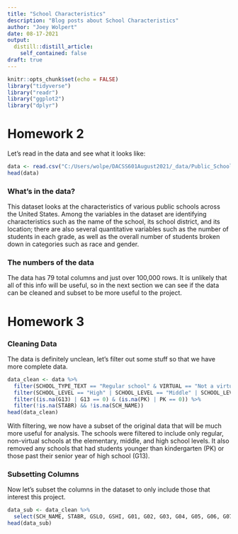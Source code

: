 ```yaml
---
title: "School Characteristics"
description: "Blog posts about School Characteristics"
author: "Joey Wolpert"
date: 08-17-2021
output:
  distill::distill_article:
    self_contained: false
draft: true
---
```



```r
knitr::opts_chunk$set(echo = FALSE)
library("tidyverse")
library("readr")
library("ggplot2")
library("dplyr")
```

# Homework 2

Let's read in the data and see what it looks like:

```r
data <- read.csv("C:/Users/wolpe/DACSS601August2021/_data/Public_School_Characteristics_2017-18.csv")
head(data)
```

### What's in the data?

This dataset looks at the characteristics of various public schools across the United States. Among the variables in the dataset are identifying characteristics such as the name of the school, its school district, and its location; there are also several quantitative variables such as the number of students in each grade, as well as the overall number of students broken down in categories such as race and gender.

### The numbers of the data

The data has 79 total columns and just over 100,000 rows. It is unlikely that all of this info will be useful, so in the next section we can see if the data can be cleaned and subset to be more useful to the project.

# Homework 3

### Cleaning Data

The data is definitely unclean, let's filter out some stuff so that we have more complete data.

```r
data_clean <- data %>%
  filter(SCHOOL_TYPE_TEXT == "Regular school" & VIRTUAL == "Not a virtual school") %>%
  filter(SCHOOL_LEVEL == "High" | SCHOOL_LEVEL == "Middle" | SCHOOL_LEVEL == "Elementary") %>%
  filter((is.na(G13) | G13 == 0) & (is.na(PK) | PK == 0)) %>%
  filter(!is.na(STABR) && !is.na(SCH_NAME)) 
head(data_clean)
```

With filtering, we now have a subset of the original data that will be much more useful for analysis. The schools were filtered to include only regular, non-virtual schools at the elementary, middle, and high school levels. It also removed any schools that had students younger than kindergarten (PK) or those past their senior year of high school (G13).

### Subsetting Columns

Now let's subset the columns in the dataset to only include those that interest this project.

```r
data_sub <- data_clean %>%
  select(SCH_NAME, STABR, GSLO, GSHI, G01, G02, G03, G04, G05, G06, G07, G08, G09, G10, G11, G12, TOTAL, AM, HI, BL, WH, HP, TR, FTE, STUTERATIO, AMALM, AMALF, ASALM, ASALF, HIALM, HIALF, BLALM, BLALF, WHALM, WHALF, HPALM, HPALF, TRALM, TRALF, TOTMENROL, TOTFENROL, SCHOOL_LEVEL)
head(data_sub)
```


